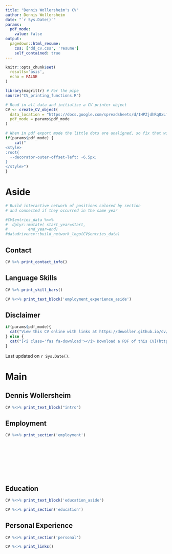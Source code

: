 ```yaml
---
title: "Dennis Wollersheim's CV"
author: Dennis Wollersheim
date: "`r Sys.Date()`"
params:
  pdf_mode:
    value: false
output:
  pagedown::html_resume:
    css: ['dd_cv.css', 'resume']
    self_contained: true
---
```


```r
knitr::opts_chunk$set(
  results='asis',
  echo = FALSE
)

library(magrittr) # For the pipe
source("CV_printing_functions.R")

# Read in all data and initialize a CV printer object
CV <- create_CV_object(
  data_location = "https://docs.google.com/spreadsheets/d/1HPZjdhRq8xLfsWQI2AJXZ_ytuWiEktI93Rg_qz_85a4/edit?usp=sharing",
  pdf_mode = params$pdf_mode
)

```


```r
# When in pdf export mode the little dots are unaligned, so fix that with some conditional CSS.
if(params$pdf_mode) {
    cat("
<style>
:root{
  --decorator-outer-offset-left: -6.5px;
}
</style>")
}
```


Aside
================================================================================

```r
# Build interactive network of positions colored by section
# and connected if they occurred in the same year

#CV$entries_data %<>%
#  dplyr::mutate( start_year=start,
#         end_year=end)
#datadrivencv::build_network_logo(CV$entries_data)

```

Contact {#contact}
--------------------------------------------------------------------------------

```r
CV %>% print_contact_info()
```

Language Skills {#skills}
--------------------------------------------------------------------------------

```r
CV %>% print_skill_bars()
```


```r
CV %<>% print_text_block('employment_experience_aside')
```

Disclaimer {#disclaimer}
--------------------------------------------------------------------------------

```r
if(params$pdf_mode){
  cat("View this CV online with links at https://dewoller.github.io/cv/cv.html")
} else {
  cat("[<i class='fas fa-download'></i> Download a PDF of this CV](https://github.com/dewoller/cv/raw/master/docs/cv.pdf)")
}
```

Last updated on `r Sys.Date()`.



Main
================================================================================

Dennis Wollersheim {#title}
--------------------------------------------------------------------------------

```r
CV %<>% print_text_block("intro")
```

Employment {data-icon=briefcase}
--------------------------------------------------------------------------------

```r
CV %<>% print_section('employment')
```

<br/>
<br/>
<br/>
<br/>
<br/>
<br/>



Education {data-icon=graduation-cap data-concise=true}
--------------------------------------------------------------------------------

::: aside
```r
CV %<>% print_text_block('education_aside')
```
:::

```r
CV %<>% print_section('education')
```



Personal Experience {data-icon=chalkboard-teacher}
--------------------------------------------------------------------------------

```r
CV %<>% print_section('personal')
```


```r
CV %<>% print_links()
```
